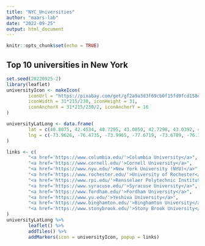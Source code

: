 ```yaml
---
title: "NYC_Universities"
author: "maars-lab"
date: "2022-09-25"
output: html_document
---
```


```r
knitr::opts_chunk$set(echo = TRUE)
```


## Top 10 universities in New York
```r
set.seed(20220925-2)
library(leaflet)
universityIcon <- makeIcon(
        iconUrl = "https://pixabay.com/get/gf2a9a3d3f69cb0f15fd9fcd158db98b34f58531ddb83deb69c7d5714abdc07ef763226467e389f70445ca9204feec3240afcae5550cbed2bb52086fb70bd18c3b20bf5ec1b52eb57c082738331a0f685_640.png",
        iconWidth = 31*215/230, iconHeight = 31,
        iconAnchorX = 31*215/230/2, iconAnchorY = 16
)

universityLatLong <- data.frame(
        lat = c(40.8075, 42.4534, 40.7295, 43.0850, 42.7298, 43.0392, 40.8620, 40.8506, 42.0894, 40.9048),
        lng = c(-73.9626, -76.4735, -73.9965, -77.6719, -73.6789, -76.1351, -73.8857, -73.9297, -75.9695, -73.1240)
)

links <- c(
        "<a href='https://www.columbia.edu/'>Columbia University</a>",
        "<a href='https://www.cornell.edu/'>Cornell University</a>",
        "<a href='https://www.nyu.edu/'>New York University (NYU)</a>",
        "<a href='https://www.rochester.edu/'>University of Rochester</a>",
        "<a href='https://www.rpi.edu/'>Rensselaer Polytechnic Institute</a>",
        "<a href='https://www.syracuse.edu/'>Syracuse University</a>",
        "<a href='https://www.fordham.edu/'>Fordham University</a>",
        "<a href='https://www.yu.edu/'>Yeshiva University</a>",
        "<a href='https://www.binghamton.edu/'>Binghamton University</a>",
        "<a href='https://www.stonybrook.edu/'>Stony Brook University</a>"
)
universityLatLong %>% 
        leaflet() %>% 
        addTiles() %>% 
        addMarkers(icon = universityIcon, popup = links)
```

